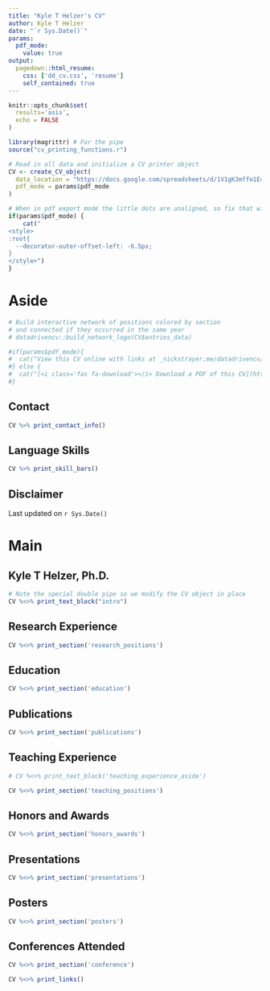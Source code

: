 ```yaml
---
title: "Kyle T Helzer's CV"
author: Kyle T Helzer
date: "`r Sys.Date()`"
params:
  pdf_mode:
    value: true
output:
  pagedown::html_resume:
    css: ['dd_cv.css', 'resume']
    self_contained: true
---
```


```r
knitr::opts_chunk$set(
  results='asis', 
  echo = FALSE
)

library(magrittr) # For the pipe
source("cv_printing_functions.r")

# Read in all data and initialize a CV printer object
CV <- create_CV_object(
  data_location = "https://docs.google.com/spreadsheets/d/1V1gK3mffo1E4IkLR8fC6JjK9il7NukCSTr6YyUfP23o/edit?usp=sharing",  
  pdf_mode = params$pdf_mode
)

```


```r
# When in pdf export mode the little dots are unaligned, so fix that with some conditional CSS.
if(params$pdf_mode) {
    cat("
<style>
:root{
  --decorator-outer-offset-left: -6.5px;
}
</style>")
}
```


Aside
================================================================================

```r
# Build interactive network of positions colored by section
# and connected if they occurred in the same year
# datadrivencv::build_network_logo(CV$entries_data)
```


```r
#if(params$pdf_mode){
#  cat("View this CV online with links at _nickstrayer.me/datadrivencv/_")
#} else {
#  cat("[<i class='fas fa-download'></i> Download a PDF of this CV](https://github.com/nstrayer/cv/raw/master/strayer_cv.pdf)")
#}
```

Contact {#contact}
--------------------------------------------------------------------------------

```r
CV %>% print_contact_info()
```



Language Skills {#skills}
--------------------------------------------------------------------------------

```r
CV %>% print_skill_bars()
```



Disclaimer {#disclaimer}
--------------------------------------------------------------------------------

<!-- Made with the R package [**pagedown**](https://github.com/rstudio/pagedown). -->

<!--The source code is available [on github.com/nstrayer/cv](https://github.com/nstrayer/datadrivencv). -->

Last updated on `r Sys.Date()`



Main
================================================================================

Kyle T Helzer, Ph.D. {#title}
--------------------------------------------------------------------------------

```r
# Note the special double pipe so we modify the CV object in place
CV %<>% print_text_block("intro") 
```

Research Experience {data-icon=laptop}
--------------------------------------------------------------------------------

```r
CV %<>% print_section('research_positions')
```

Education {data-icon=graduation-cap data-concise=true}
--------------------------------------------------------------------------------

```r
CV %<>% print_section('education')
```


<!-- These breaks just force a new page so section doesnt get cut off -->
<!-- <br> -->
<!-- <br> -->
<!-- <br> -->

Publications {data-icon=book}
--------------------------------------------------------------------------------

```r
CV %<>% print_section('publications')
```

Teaching Experience {data-icon=chalkboard-teacher}
--------------------------------------------------------------------------------

<!-- ::: aside -->
```r
# CV %<>% print_text_block('teaching_experience_aside')
```
<!-- ::: -->

```r
CV %<>% print_section('teaching_positions')
```


Honors and Awards  {data-icon=star}
--------------------------------------------------------------------------------

```r
CV %<>% print_section('honors_awards')
```

Presentations  {data-icon=microphone}
--------------------------------------------------------------------------------

```r
CV %<>% print_section('presentations')
```

Posters  {data-icon=calendar-o}
--------------------------------------------------------------------------------

```r
CV %<>% print_section('posters')
```

Conferences Attended  {data-icon=users}
--------------------------------------------------------------------------------

```r
CV %<>% print_section('conference')
```


```r
CV %<>% print_links()
```

